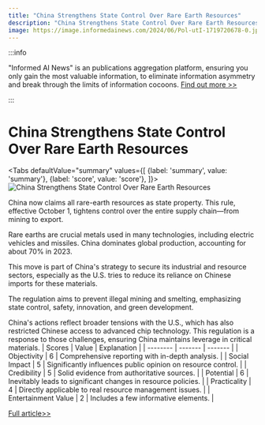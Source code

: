 ```yaml
---
title: "China Strengthens State Control Over Rare Earth Resources"
description: "China Strengthens State Control Over Rare Earth Resources"
image: https://image.informedainews.com/2024/06/Pol-utI-1719720678-0.jpg
---
```



:::info

"Informed AI News" is an publications aggregation platform, ensuring you only gain the most valuable information, to eliminate information asymmetry and break through the limits of information cocoons.  [Find out more >>](/)

:::

# China Strengthens State Control Over Rare Earth Resources


<Tabs
	defaultValue="summary"
	values={[
	{label: 'summary', value: 'summary'},
	{label: 'score', value: 'score'},
]}>
<TabItem value="summary">
<img
  src="https://image.informedainews.com/2024/06/Pol-utI-1719720678-0.jpg"
  alt="China Strengthens State Control Over Rare Earth Resources"
/>



China now claims all rare-earth resources as state property. This rule, effective October 1, tightens control over the entire supply chain—from mining to export.

Rare earths are crucial metals used in many technologies, including electric vehicles and missiles. China dominates global production, accounting for about 70% in 2023.

This move is part of China's strategy to secure its industrial and resource sectors, especially as the U.S. tries to reduce its reliance on Chinese imports for these materials.

The regulation aims to prevent illegal mining and smelting, emphasizing state control, safety, innovation, and green development.

China's actions reflect broader tensions with the U.S., which has also restricted Chinese access to advanced chip technology. This regulation is a response to those challenges, ensuring China maintains leverage in critical materials.
</TabItem>
<TabItem value="score">
	| Scores     | Value   | Explanation |
	| -------- | ------- | ------- |
	| Objectivity  | 6    | Comprehensive reporting with in-depth analysis.    |
	| Social Impact | 5     | Significantly influences public opinion on resource control.    |
	| Credibility    | 5    | Solid evidence from authoritative sources.    |
	| Potential    | 6    | Inevitably leads to significant changes in resource policies.    |
	| Practicality    | 4    | Directly applicable to real resource management issues.    |
	| Entertainment Value    | 2    | Includes a few informative elements.    |
</TabItem>
</Tabs>

[Full article>>](https://asia.nikkei.com/Business/Markets/Commodities/China-says-rare-earths-belong-to-state-in-new-regulation)
